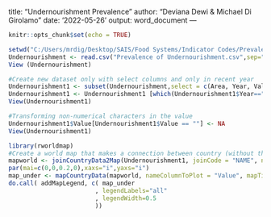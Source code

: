 title: "Undernourishment Prevalence"
author: "Deviana Dewi & Michael Di Girolamo"
date: '2022-05-26'
output: word_document
---

```{r setup, include=FALSE}
knitr::opts_chunk$set(echo = TRUE)
```

```{r}
setwd("C:/Users/mrdig/Desktop/SAIS/Food Systems/Indicator Codes/Prevalence of Undernourishment")
Undernourishment <- read.csv("Prevalence of Undernourishment.csv",sep=",",header = TRUE)
View (Undernourishment)
```

```{r}
#Create new dataset only with select columns and only in recent year 
Undernourishment1 <- subset(Undernourishment,select = c(Area, Year, Value))
Undernourishment1 <- Undernourishment1 [which(Undernourishment1$Year=="2018-2020"),]
View(Undernourishment1)
```

```{r}
#Transforming non-numerical characters in the value  
Undernourishment1$Value[Undernourishment1$Value == ""] <- NA
View(Undernourishment1)
```


```{r}
library(rworldmap)
#Create a world map that makes a connection between country (without the code so it will be "NAME") and the column country_name 
mapworld <- joinCountryData2Map(Undernourishment1, joinCode = "NAME", nameJoinColumn = "Area")
par(mai=c(0,0,0.2,0),xaxs="i",yaxs="i")
map_under <- mapCountryData(mapworld, nameColumnToPlot = "Value", mapTitle = "Prevalence of Undernourishment (%), 3-Year Average 2018-2020", colourPalette = c("#e0f3db","#ccebc5","#a8ddb5","#7bccc4","#4eb3d3","#2b8cbe","#0868ac","#084081"), oceanCol = "gray", missingCountryCol = 'white',addLegend=FALSE) 
do.call( addMapLegend, c( map_under
                        , legendLabels="all"
                        , legendWidth=0.5
                        ))
``` 